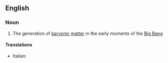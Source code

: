==English==

===Noun===
{{wikipedia}}
{{en-noun|-}}

#{{physics|astronomy}} The generation of [[baryonic]] [[matter]] in the early moments of the [[Big Bang]]

====Translations====
{{trans-top|generation of baryonic matter}}
* Italian: {{t-|it|bariogenesi|f}}
{{trans-mid}}

{{trans-bottom}}